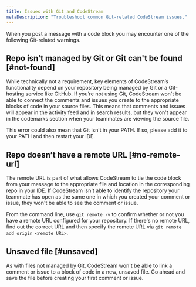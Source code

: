 ```yaml
---
title: Issues with Git and CodeStream
metaDescription: "Troubleshoot common Git-related CodeStream issues."
---
```


When you post a message with a code block you may encounter one of the following
Git-related warnings.

## Repo isn’t managed by Git or Git can't be found [#not-found]

While technically not a requirement, key elements of CodeStream’s functionality
depend on your repository being managed by Git or a Git-hosting service like
GitHub. If you’re not using Git, CodeStream won't be able to connect the
comments and issues you create to the appropriate blocks of code in your source
files. This means that comments and issues will appear in the activity feed and
in search results, but they won't appear in the codemarks
section when your teammates are viewing the source file.

This error could also mean that Git isn’t in your PATH. If so, please
add it to your PATH and then restart your IDE.

## Repo doesn’t have a remote URL [#no-remote-url]

The remote URL is part of what allows CodeStream to tie the code block from your
message to the appropriate file and location in the corresponding repo in your IDE. If CodeStream isn't able to identify the repository your
teammate has open as the same one in which you created your comment or issue, they
won't be able to see the comment or issue.

From the command line, use `git remote -v` to confirm whether or not you have a
remote URL configured for your repository. If there's no remote URL, find out
the correct URL and then specify the remote URL via `git remote add origin <remote URL>`.

## Unsaved file [#unsaved]

As with files not managed by Git, CodeStream won't be able to link a
comment or issue to a block of code in a new, unsaved file. Go ahead and save the
file before creating your first comment or issue.